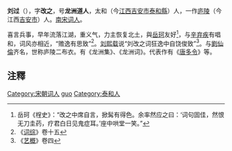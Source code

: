 '''刘过'''（{{bd|1154年||1206年|catIdx=L}}），字'''改之'''，号'''龙洲道人'''，太和（今[[江西|江西]][[吉安市|吉安市]][[泰和縣|泰和縣]]）人，一作[[庐陵|庐陵]]（今江西[[吉安市|吉安市]]）人。[[南宋|南宋]][[词人|词人]]。

喜言兵事，早年流落江湖，重义气，力主恢复北土，與[[岳珂|岳珂]]友好<ref>岳珂《桯史》：“改之中席自言，掀髯有得色。余率然应之曰：‘词句固佳，然恨无刀圭药，疗君白日见鬼症耳。’座中哄堂一笑。”</ref>，与[[辛弃疾|辛弃疾]]有唱和，词风亦相近，“赡逸有思致”<ref>《[[词综|词综]]》卷十五</ref>。[[刘熙载|刘熙载]]说“刘改之词狂逸中自饶俊致”<ref>《[[艺概|艺概]]》卷四</ref>。与[[劉仙倫|劉仙倫]]齐名，世称庐陵二布衣。有《龙洲集》、《龙洲词》。代表作有《[[唐多令|唐多令]]》等。 

==注釋==
{{reflist|2}}
{{wikisource author}}
{{中国作家小作品}}
{{normdaten}}
{{DEFAULTSORT:liu guo}}
[[Category:宋朝词人|Category:宋朝词人]]
[[Category:刘姓|guo]]
[[Category:泰和人|Category:泰和人]]
